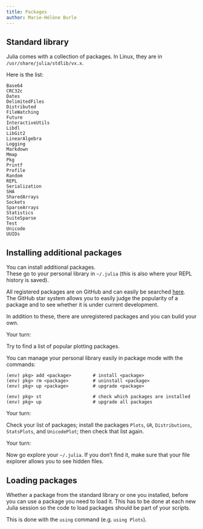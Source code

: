 ```yaml
---
title: Packages
author: Marie-Hélène Burle
---
```


## Standard library

Julia comes with a collection of packages. In Linux, they are in `/usr/share/julia/stdlib/vx.x`.

Here is the list:

```
Base64
CRC32c
Dates
DelimitedFiles
Distributed
FileWatching
Future
InteractiveUtils
Libdl
LibGit2
LinearAlgebra
Logging
Markdown
Mmap
Pkg
Printf
Profile
Random
REPL
Serialization
SHA
SharedArrays
Sockets
SparseArrays
Statistics
SuiteSparse
Test
Unicode
UUIDs
```

## Installing additional packages

You can install additional packages.\
These go to your personal library in `~/.julia` (this is also where your REPL history is saved).

All registered packages are on GitHub and can easily be searched [here](https://pkg.julialang.org/docs/).\
The GitHub star system allows you to easily judge the popularity of a package and to see whether it is under current development.

In addition to these, there are unregistered packages and you can build your own.

:::{.exo}

:::{.yourturn}

Your turn:

:::

Try to find a list of popular plotting packages.

:::

You can manage your personal library easily in package mode with the commands:

```.julia
(env) pkg> add <package>        # install <package>
(env) pkg> rm <package>         # uninstall <package>
(env) pkg> up <package>         # upgrade <package>

(env) pkg> st                   # check which packages are installed
(env) pkg> up                   # upgrade all packages
```

:::{.exo}

:::{.yourturn}

Your turn:

:::

Check your list of packages; install the packages `Plots`, `GR`, `Distributions`, `StatsPlots`, and `UnicodePlot`; then check that list again.

:::

:::{.exo}

:::{.yourturn}

Your turn:

:::

Now go explore your `~/.julia`. If you don't find it, make sure that your file explorer allows you to see hidden files.

:::

## Loading packages

Whether a package from the standard library or one you installed, before you can use a package you need to load it. This has to be done at each new Julia session so the code to load packages should be part of your scripts.

This is done with the `using` command (e.g. `using Plots`).
